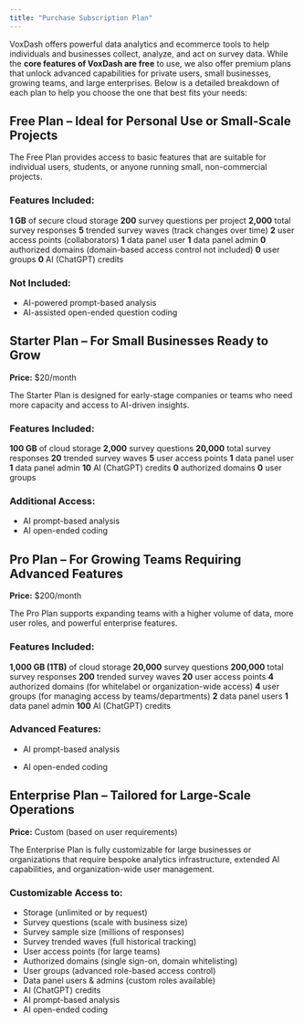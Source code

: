 ```yaml
---
title: "Purchase Subscription Plan" 
---
```


VoxDash offers powerful data analytics and ecommerce tools to help individuals and businesses collect, analyze, and act on survey data. While the **core features of VoxDash are free** to use, we also offer premium plans that unlock advanced capabilities for private users, small businesses, growing teams, and large enterprises.
Below is a detailed breakdown of each plan to help you choose the one that best fits your needs:

## **Free Plan – Ideal for Personal Use or Small-Scale Projects**

The Free Plan provides access to basic features that are suitable for individual users, students, or anyone running small, non-commercial projects.

### **Features Included:**

**1 GB** of secure cloud storage
**200** survey questions per project
**2,000** total survey responses
**5** trended survey waves (track changes over time)
**2** user access points (collaborators)
**1** data panel user
**1** data panel admin
**0** authorized domains (domain-based access control not included)
**0** user groups
**0** AI (ChatGPT) credits

### **Not Included:**

* AI-powered prompt-based analysis
* AI-assisted open-ended question coding

## **Starter Plan – For Small Businesses Ready to Grow**

**Price:** $20/month

The Starter Plan is designed for early-stage companies or teams who need more capacity and access to AI-driven insights.

### **Features Included:**

**100 GB** of cloud storage
**2,000** survey questions
**20,000** total survey responses
**20** trended survey waves
**5** user access points
**1** data panel user
**1** data panel admin
**10** AI (ChatGPT) credits
**0** authorized domains
**0** user groups

###  **Additional Access:**

* AI prompt-based analysis
* AI open-ended coding

## **Pro Plan – For Growing Teams Requiring Advanced Features**

**Price:** $200/month

The Pro Plan supports expanding teams with a higher volume of data, more user roles, and powerful enterprise features.

### **Features Included:**

**1,000 GB (1TB)** of cloud storage
**20,000** survey questions
**200,000** total survey responses
**200** trended survey waves
**20** user access points
**4** authorized domains (for whitelabel or organization-wide access)
**4** user groups (for managing access by teams/departments)
**2** data panel users
**1** data panel admin
**100** AI (ChatGPT) credits

### **Advanced Features:**

* AI prompt-based analysis

* AI open-ended coding

## **Enterprise Plan – Tailored for Large-Scale Operations**

**Price:** Custom (based on user requirements)

The Enterprise Plan is fully customizable for large businesses or organizations that require bespoke analytics infrastructure, extended AI capabilities, and organization-wide user management.

### **Customizable Access to:**

* Storage (unlimited or by request)
* Survey questions (scale with business size)
* Survey sample size (millions of responses)
* Survey trended waves (full historical tracking)
* User access points (for large teams)
* Authorized domains (single sign-on, domain whitelisting)
* User groups (advanced role-based access control)
* Data panel users & admins (custom roles available)
* AI (ChatGPT) credits
* AI prompt-based analysis
* AI open-ended coding
